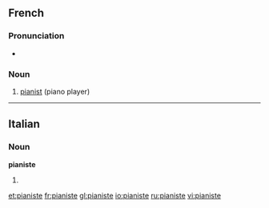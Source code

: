 ==French==
{{wikipedia|lang=fr}}

===Pronunciation===
* {{IPA|/pja.nist/}}

===Noun===
{{fr-noun|mf}}

# [[pianist]] (piano player)

----
==Italian==

===Noun===
'''pianiste''' {{f}}

# {{plural of|pianista|lang=Italian}}

[[et:pianiste]]
[[fr:pianiste]]
[[gl:pianiste]]
[[io:pianiste]]
[[ru:pianiste]]
[[vi:pianiste]]